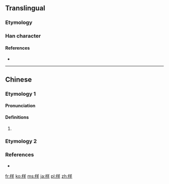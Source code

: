 {{also|樣|様}}
==Translingual==
{{stroke order|type=animate}}
{{stroke order|strokes=10}}
{{ja-forms|[[様]]|样|[[樣]]}}

===Etymology===
{{Han simp|樣|f=羕|t=羊}}

===Han character===
{{Han char|rn=75|rad=木|as=06|sn=10|four=|canj=木廿手 (DTQ)|ids=⿰木羊}}
====References====
* {{Han ref|kx=0524.030|dkj=14742|hdz=21207.020|uh=6837}}

----

==Chinese==
===Etymology 1===
{{zh-forms}}

====Pronunciation====
{{zh-pron|m=yáng|cat=n}}

====Definitions====
{{zh-hanzi}}

# {{rfdef|lang=zh}}

===Etymology 2===
{{zh-see|樣}}

===References===
* {{R:twedu|C05085}}

[[fr:样]]
[[ko:样]]
[[ms:样]]
[[ja:样]]
[[pl:样]]
[[zh:样]]